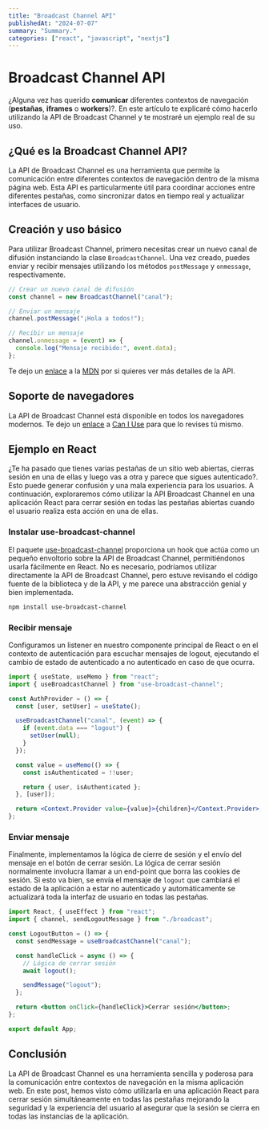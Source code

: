 ```yaml
---
title: "Broadcast Channel API"
publishedAt: "2024-07-07"
summary: "Summary."
categories: ["react", "javascript", "nextjs"]
---
```


# Broadcast Channel API

¿Alguna vez has querido **comunicar** diferentes contextos de navegación (**pestañas**, **iframes** o **workers**)?. En este artículo te explicaré cómo hacerlo utilizando la API de Broadcast Channel y te mostraré un ejemplo real de su uso.

## ¿Qué es la Broadcast Channel API?

La API de Broadcast Channel es una herramienta que permite la comunicación entre diferentes contextos de navegación dentro de la misma página web. Esta API es particularmente útil para coordinar acciones entre diferentes pestañas, como sincronizar datos en tiempo real y actualizar interfaces de usuario.

## Creación y uso básico

Para utilizar Broadcast Channel, primero necesitas crear un nuevo canal de difusión instanciando la clase `BroadcastChannel`. Una vez creado, puedes enviar y recibir mensajes utilizando los métodos `postMessage` y `onmessage`, respectivamente.

```javascript
// Crear un nuevo canal de difusión
const channel = new BroadcastChannel("canal");

// Enviar un mensaje
channel.postMessage("¡Hola a todos!");

// Recibir un mensaje
channel.onmessage = (event) => {
  console.log("Mensaje recibido:", event.data);
};
```

Te dejo un [enlace](https://developer.mozilla.org/en-US/docs/Web/API/Broadcast_Channel_API) a la [MDN](https://developer.mozilla.org/en-US/) por si quieres ver más detalles de la API.

## Soporte de navegadores

La API de Broadcast Channel está disponible en todos los navegadores modernos. Te dejo un [enlace](https://caniuse.com/broadcastchannel) a [Can I Use](https://caniuse.com/) para que lo revises tú mismo.

## Ejemplo en React

¿Te ha pasado que tienes varias pestañas de un sitio web abiertas, cierras sesión en una de ellas y luego vas a otra y parece que sigues autenticado?. Esto puede generar confusión y una mala experiencia para los usuarios. A continuación, exploraremos cómo utilizar la API Broadcast Channel en una aplicación React para cerrar sesión en todas las pestañas abiertas cuando el usuario realiza esta acción en una de ellas.

### Instalar use-broadcast-channel

El paquete [use-broadcast-channel](https://www.npmjs.com/package/use-broadcast-channel) proporciona un hook que actúa como un pequeño envoltorio sobre la API de Broadcast Channel, permitiéndonos usarla fácilmente en React. No es necesario, podríamos utilizar directamente la API de Broadcast Channel, pero estuve revisando el código fuente de la biblioteca y de la API, y me parece una abstracción genial y bien implementada.

```bash
npm install use-broadcast-channel
```

### Recibir mensaje

Configuramos un listener en nuestro componente principal de React o en el contexto de autenticación para escuchar mensajes de logout, ejecutando el cambio de estado de autenticado a no autenticado en caso de que ocurra.

```jsx
import { useState, useMemo } from "react";
import { useBroadcastChannel } from "use-broadcast-channel";

const AuthProvider = () => {
  const [user, setUser] = useState();

  useBroadcastChannel("canal", (event) => {
    if (event.data === "logout") {
      setUser(null);
    }
  });

  const value = useMemo(() => {
    const isAuthenticated = !!user;

    return { user, isAuthenticated };
  }, [user]);

  return <Context.Provider value={value}>{children}</Context.Provider>;
};
```

### Enviar mensaje

Finalmente, implementamos la lógica de cierre de sesión y el envío del mensaje en el botón de cerrar sesión. La lógica de cerrar sesión normalmente involucra llamar a un end-point que borra las cookies de sesión. Si esto va bien, se envía el mensaje de `logout` que cambiará el estado de la aplicación a estar no autenticado y automáticamente se actualizará toda la interfaz de usuario en todas las pestañas.

```jsx
import React, { useEffect } from "react";
import { channel, sendLogoutMessage } from "./broadcast";

const LogoutButton = () => {
  const sendMessage = useBroadcastChannel("canal");

  const handleClick = async () => {
    // Lógica de cerrar sesión
    await logout();

    sendMessage("logout");
  };

  return <button onClick={handleClick}>Cerrar sesión</button>;
};

export default App;
```

## Conclusión

La API de Broadcast Channel es una herramienta sencilla y poderosa para la comunicación entre contextos de navegación en la misma aplicación web. En este post, hemos visto cómo utilizarla en una aplicación React para cerrar sesión simultáneamente en todas las pestañas mejorando la seguridad y la experiencia del usuario al asegurar que la sesión se cierra en todas las instancias de la aplicación.
